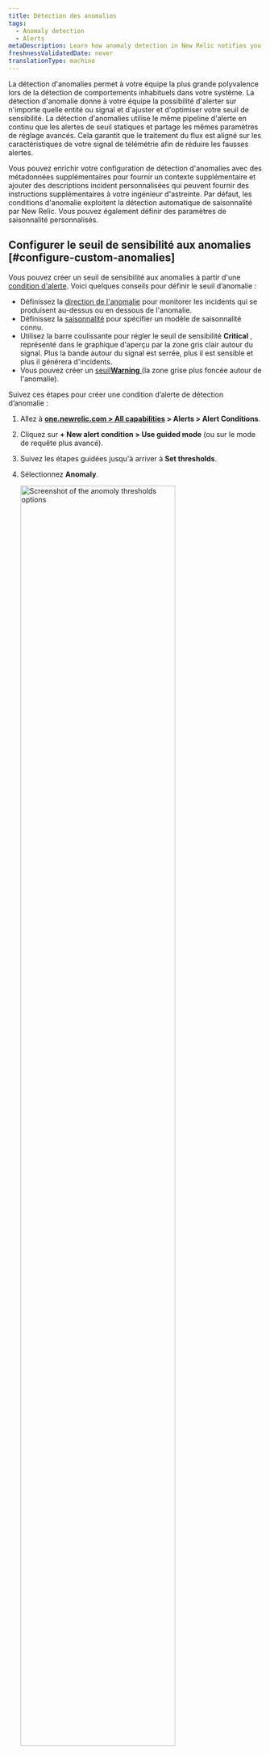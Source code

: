 ```yaml
---
title: Détection des anomalies
tags:
  - Anomaly detection
  - Alerts
metaDescription: Learn how anomaly detection in New Relic notifies you of unusual app behavior.
freshnessValidatedDate: never
translationType: machine
---
```


La détection d&apos;anomalies permet à votre équipe la plus grande polyvalence lors de la détection de comportements inhabituels dans votre système. La détection d&apos;anomalie donne à votre équipe la possibilité d&apos;alerter sur n&apos;importe quelle entité ou signal et d&apos;ajuster et d&apos;optimiser votre seuil de sensibilité. La détection d&apos;anomalies utilise le même pipeline d&apos;alerte en continu que les alertes de seuil statiques et partage les mêmes paramètres de réglage avancés. Cela garantit que le traitement du flux est aligné sur les caractéristiques de votre signal de télémétrie afin de réduire les fausses alertes.

Vous pouvez enrichir votre configuration de détection d&apos;anomalies avec des métadonnées supplémentaires pour fournir un contexte supplémentaire et ajouter des descriptions incident personnalisées qui peuvent fournir des instructions supplémentaires à votre ingénieur d&apos;astreinte. Par défaut, les conditions d&apos;anomalie exploitent la détection automatique de saisonnalité par New Relic. Vous pouvez également définir des paramètres de saisonnalité personnalisés.

## Configurer le seuil de sensibilité aux anomalies [#configure-custom-anomalies]

Vous pouvez créer un seuil de sensibilité aux anomalies à partir d&apos;une [condition d&apos;alerte](/docs/alerts-applied-intelligence/new-relic-alerts/alert-conditions/create-nrql-alert-conditions/). Voici quelques conseils pour définir le seuil d’anomalie :

* Définissez la [direction de l&apos;anomalie](#anomaly-direction) pour monitorer les incidents qui se produisent au-dessus ou en dessous de l&apos;anomalie.
* Définissez la [saisonnalité](#seasonality) pour spécifier un modèle de saisonnalité connu.
* Utilisez la barre coulissante pour régler le seuil de sensibilité <DNT>**Critical**</DNT> , représenté dans le graphique d&apos;aperçu par la zone gris clair autour du signal. Plus la bande autour du signal est serrée, plus il est sensible et plus il générera d&apos;incidents.
* Vous pouvez créer un [seuil<DNT>**Warning**</DNT> ](/docs/alerts-applied-intelligence/new-relic-alerts/advanced-alerts/advanced-techniques/set-thresholds-alert-condition/#threshold-levels)(la zone grise plus foncée autour de l&apos;anomalie).

Suivez ces étapes pour créer une condition d’alerte de détection d’anomalie :

1. Allez à <DNT>**[one.newrelic.com &gt; All capabilities](https://one.newrelic.com/all-capabilities) &gt; Alerts &gt; Alert Conditions**</DNT>.

2. Cliquez sur <DNT>**+ New alert condition &gt; Use guided mode**</DNT> (ou sur le mode de requête plus avancé).

3. Suivez les étapes guidées jusqu&apos;à arriver à <DNT>**Set thresholds**</DNT>.

4. Sélectionnez <DNT>**Anomaly**</DNT>.

   <img width="80%;" title="Set anomoly thresholds" alt="Screenshot of the anomoly thresholds options" src="/images/alerts_screenshot-crop_try-anomaly-thresholds.webp" />

5. Sélectionnez une option pour calculer la saisonnalité de la condition d’alerte. Pour comprendre la saisonnalité et son impact sur votre état d&apos;alerte, reportez-vous à [Saisonnalité](#seasonality).

6. Configurez les paramètres pour un ou plusieurs seuils. La détection d&apos;anomalies permet de prédire quel sera le prochain point de données en fonction de l&apos;activité antérieure. La valeur de seuil pour la détection d&apos;anomalie contrôle la sensibilité de la condition d&apos;alerte pour tolérer l&apos;écart entre la valeur réelle et la valeur prédite. Le seuil est le nombre d&apos;écarts types qui séparent la valeur de votre signal de la valeur prédite. Nous suivons l’écart type entre la valeur prédite et la valeur réelle pour les 7 jours de données précédents.

   Pour configurer le seuil, vous devrez :

   * Définissez la « direction du seuil » sur supérieur, inférieur ou les deux. Cela signifie que nous ne créerons un incident que si la valeur du signal (la sortie de la requête) est supérieure à la valeur prédite, inférieure à la valeur prédite ou les deux, respectivement.

     Ce champ indique le nombre de points de données pendant une période donnée qui doivent être en dehors du seuil. Les options sont <DNT>**for at least**</DNT> et <DNT>**at least once in**</DNT>. La sélection de <DNT>**for at least**</DNT> signifie que TOUS les points de données de votre signal doivent être en dehors du seuil pendant la période spécifiée avant qu&apos;un incident ne soit ouvert. L’inverse doit être vrai pour clôturer l’incident. L&apos;option <DNT>**at least once in**</DNT> signifie simplement que dès que l&apos;un des points de données de votre signal se trouve en dehors du seuil, un incident s&apos;ouvre. Avec cette option, la durée n’est pas pertinente pour déterminer quand ouvrir un incident. Cependant, cela est pertinent pour la clôture de l&apos;incident. Tous les points de données de votre signal doivent être dans le seuil pendant la période spécifiée

   * Définissez la « durée du seuil ». Considérez cela comme la durée pendant laquelle la valeur du signal doit rester en dehors du seuil avant qu’un incident ne soit ouvert. À l’inverse, c’est aussi la durée pendant laquelle un signal doit rester dans le seuil pour qu’un incident soit clôturé.

     Ce champ répond à la période mentionnée ci-dessus. Il s&apos;agit de la durée pendant laquelle le signal dépasse le seuil défini. Il s’agit de la durée réelle du seuil.

   * Définir le « niveau de seuil ». Pour la détection d&apos;anomalies personnalisées, il s&apos;agit du nombre d&apos;écarts types entre le point de données du signal et la valeur que nous avions prédite.

7. Ajoutez les détails de la condition d’alerte et cliquez sur <DNT>**Save condition**</DNT>.

## Définition du seuil pour les conditions multi-signaux (requête à facettes) [#faceted-queries]

Selon la manière dont vous avez défini votre requête à l&apos;étape 1, la condition d&apos;alerte peut consister monitoring plusieurs signaux, et non un seul. Lorsque vous travaillez avec NRQL, ces requêtes utilisent la [clause`FACET` ](/docs/query-your-data/nrql-new-relic-query-language/get-started/nrql-syntax-clauses-functions/#sel-facet). Le nombre maximal de signaux qu&apos;une condition d&apos;alerte peut monitorer est de 5 000. Les paramètres de seuil que vous spécifiez s&apos;appliquent de la même manière à tous les signaux monitorés par cette condition. Chaque signal est monitoré et évalué individuellement, mais les paramètres s&apos;appliquent de manière cohérente à tous les signaux. Nous n&apos;afficherons qu&apos;un maximum de 500 signaux sur le graphique d&apos;aperçu. Cependant, nous n&apos;affichons pas le signal prédit et les bandes de seuil lorsqu&apos;il y a plus d&apos;un signal affiché sur le graphique. Pour afficher ces informations tout en déterminant la valeur de seuil idéale, sélectionnez l&apos;un des signaux de séries chronologiques de la légende pour filtrer le graphique sur une seule série chronologique.

## Direction de l&apos;anomalie : sélectionnez les plages supérieures ou inférieures [#anomaly-direction]

Vous pouvez choisir si vous souhaitez que la condition recherche un comportement qui dépasse la valeur prédite (« supérieure ») ou qui descend en dessous de la valeur prédite (« inférieure »), ou qui descend au-dessus ou en dessous. Vous les choisissez avec le sélecteur de direction de prédiction.

Exemples de cas d’utilisation pour cela :

* Vous pouvez utiliser le paramètre Supérieur pour une source de données comme le taux d&apos;erreur, car vous n&apos;êtes généralement concerné que s&apos;il augmente et non s&apos;il diminue.
* Vous pouvez utiliser le paramètre inférieur pour une source de données telle que le débit, car les fluctuations soudaines à la hausse sont assez courantes, mais une forte baisse soudaine indiquerait un problème.

Voici quelques exemples de la manière dont les fluctuations importantes de vos données seraient traitées selon les différents paramètres de direction des anomalies. Les zones rouges représentent les incidents.

<img title="A screenshot of anomaly details in the New Relic UI" alt="A screenshot demonstrating how to select upper and lower ranges for anomalies" src="/images/alerts_screenshot-full_anomalies-set-upper-and-lower-ranges.webp" />

## Règles régissant le calcul de la valeur prédite [#anomaly-rules]

L’algorithme de calcul de la prédiction est mathématiquement complexe. Voici quelques-unes des principales règles régissant ses capacités prédictives :

* <DNT>**Age of data**</DNT> Lors de la création initiale, la prédiction est calculée en utilisant entre 1 et 4 semaines de données, selon la disponibilité des données et le type de prédiction. Actuellement, les requêtes qui utilisent la clause `FACET` ne sont pas formées sur les données stockées. Après sa création, l&apos;algorithme prend en compte les fluctuations continues des données sur une longue période, même si un poids plus important est accordé aux données plus récentes. Pour les données qui n’existent que depuis peu de temps, la valeur prédite risque de beaucoup fluctuer et de ne pas être très précise. C&apos;est parce qu&apos;il n&apos;y a pas suffisamment de données pour déterminer ses valeurs et son comportement habituels. Plus les données ont d’historique, plus la prédiction sera précise.
* <DNT>**Consistency of data**</DNT> Pour les valeurs métriques qui restent dans une plage cohérente ou qui évoluent lentement et régulièrement, leur comportement plus prévisible signifie que leur seuil de sensibilité deviendra plus serré autour de la prédiction. Les données plus variées et imprévisibles auront un seuil de sensibilité plus lâche (plus large).
* <DNT>**Regular fluctuations**</DNT> Pour les fluctuations cycliques d&apos;une durée inférieure à une semaine (telles que le déploiement hebdomadaire du mercredi à 13 heures ou les rapports nocturnes), l&apos;algorithme de prédiction recherche ces fluctuations cycliques et tente de s&apos;y adapter.

## Saisonnalité [#seasonality]

Pour gérer les fluctuations récurrentes de vos signaux, telles que les pics de trafic en semaine, vous pouvez spécifier la saisonnalité d&apos;une condition. Par défaut, la détection d&apos;anomalies calcule automatiquement la saisonnalité de chaque signal à l&apos;aide de <DNT>\*\* New Relic calculation\*\*</DNT>. Cependant, vous pouvez choisir de définir le calcul de saisonnalité sur une valeur spécifique ou de le désactiver complètement. Les options disponibles sont :

* <DNT>**New Relic calculation**</DNT> (par défaut) : Détermine automatiquement la saisonnalité de chaque signal en fonction de plusieurs facteurs, notamment l&amp;apos;âge des données, la cohérence des données et les fluctuations régulières.
* <DNT>**Hourly**</DNT>: Applique un modèle horaire à tous les signaux dans la condition de détection d&amp;apos;anomalie.
* <DNT>**Daily**</DNT>: Applique un modèle quotidien à tous les signaux dans la condition de détection d&amp;apos;anomalie.
* <DNT>**Weekly**</DNT>: Applique un modèle hebdomadaire à tous les signaux dans la condition de détection d&amp;apos;anomalie.
* <DNT>**None**</DNT>: Désactive entièrement la saisonnalité, garantissant qu&amp;apos;aucun modèle saisonnier n&amp;apos;est pris en compte lors de l&amp;apos;évaluation des signaux.

<Callout variant="tip">
  La solution actuelle ne prend pas en charge les options de saisonnalité mensuelle et annuelle en raison de limitations de calcul, notamment de facteurs tels que la conservation des données, le calcul et l&apos;évaluation des temps réels.
</Callout>
